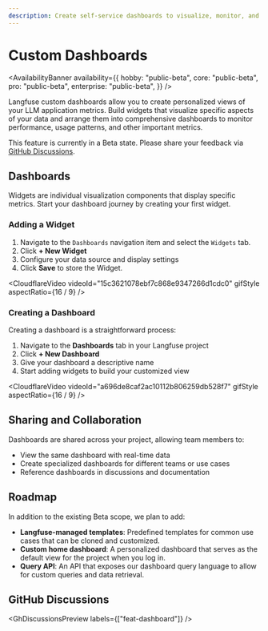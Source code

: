 ```yaml
---
description: Create self-service dashboards to visualize, monitor, and share insights from your LLM application data.
---
```


# Custom Dashboards

<AvailabilityBanner
  availability={{
    hobby: "public-beta",
    core: "public-beta",
    pro: "public-beta",
    enterprise: "public-beta",
  }}
/>

Langfuse custom dashboards allow you to create personalized views of your LLM application metrics.
Build widgets that visualize specific aspects of your data and arrange them into comprehensive dashboards
to monitor performance, usage patterns, and other important metrics.

<Callout type="info">

This feature is currently in a Beta state. Please share your feedback via
[GitHub Discussions](https://github.com/orgs/langfuse/discussions/1011).

</Callout>

## Dashboards

Widgets are individual visualization components that display specific metrics.
Start your dashboard journey by creating your first widget.

### Adding a Widget

1. Navigate to the `Dashboards` navigation item and select the `Widgets` tab.
2. Click **+ New Widget**
3. Configure your data source and display settings
4. Click **Save** to store the Widget.

<CloudflareVideo
  videoId="15c3621078ebf7c868e9347266d1cdc0"
  gifStyle
  aspectRatio={16 / 9}
/>

### Creating a Dashboard

Creating a dashboard is a straightforward process:

1. Navigate to the **Dashboards** tab in your Langfuse project
2. Click **+ New Dashboard**
3. Give your dashboard a descriptive name
4. Start adding widgets to build your customized view

<CloudflareVideo
  videoId="a696de8caf2ac10112b806259db528f7"
  gifStyle
  aspectRatio={16 / 9}
/>

## Sharing and Collaboration

Dashboards are shared across your project, allowing team members to:

- View the same dashboard with real-time data
- Create specialized dashboards for different teams or use cases
- Reference dashboards in discussions and documentation

## Roadmap

In addition to the existing Beta scope, we plan to add:

- **Langfuse-managed templates**: Predefined templates for common use cases that can be cloned and customized.
- **Custom home dashboard**: A personalized dashboard that serves as the default view for the project when you log in.
- **Query API**: An API that exposes our dashboard query language to allow for custom queries and data retrieval.

## GitHub Discussions


<GhDiscussionsPreview labels={["feat-dashboard"]} />
